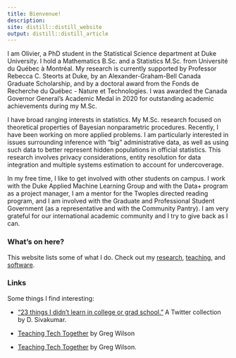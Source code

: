```yaml
---
title: Bienvenue!
description:
site: distill::distill_website
output: distill::distill_article
---
```

 

<!--<img src="media/portrait.jpg" alt="portrait" width="200" style="float:left;margin-right:20px;">-->
I am Olivier, a PhD student in the Statistical Science department at Duke University. I hold a Mathematics B.Sc. and a Statistics M.Sc. from Université du Québec à Montréal. My research is currently supported by Professor Rebecca C. Steorts at Duke, by an Alexander-Graham-Bell Canada Graduate Scholarship, and by a doctoral award from the Fonds de Recherche du Québec - Nature et Technologies. I was awarded the Canada Governor General's Academic Medal in 2020 for outstanding academic achievements during my M.Sc.

I have broad ranging interests in statistics. My M.Sc. research focused on theoretical properties of Bayesian nonparametric procedures. Recently, I have been working on more applied problems. I am particularly interested in issues surrounding inference with "big" administrative data, as well as using such data to better represent hidden populations in official statistics. This research involves privacy considerations, entity resolution for data integration and multiple systems estimation to account for undercoverage. 

In my free time, I like to get involved with other students on campus. I work with the Duke Applied Machine Learning Group and with the Data+ program as a project manager, I am a mentor for the Twoples directed reading program, and I am involved with the Graduate and Professional Student Government (as a representative and with the Community Pantry). I am very grateful for our international academic community and I try to give back as I can.

### What's on here?

This website lists some of what I do. Check out my [research](./research.html), [teaching](./teaching.html), and [software](./software.html).


### Links

Some things I find interesting:

- ["23 things I didn't learn in college or grad school."](https://twitter.com/dsivakumar/timelines/1328255107599802368) A Twitter collection by D. Sivakumar.
- [Teaching Tech Together](https://teachtogether.tech/en/index.html) by Greg Wilson

- [Teaching Tech Together](https://teachtogether.tech/en/index.html) by Greg Wilson.
